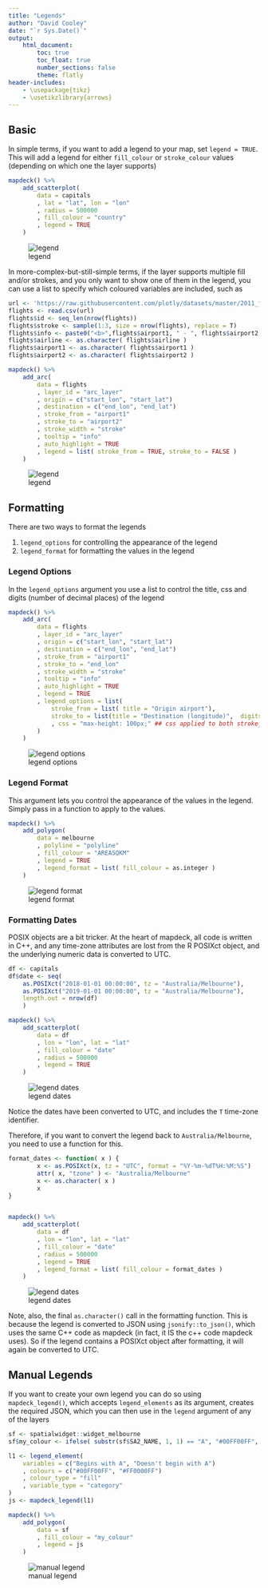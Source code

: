```yaml
---
title: "Legends"
author: "David Cooley"
date: "`r Sys.Date()`"
output: 
    html_document:
        toc: true
        toc_float: true
        number_sections: false
        theme: flatly
header-includes: 
    - \usepackage{tikz}
    - \usetikzlibrary{arrows}
---
```


## Basic

In simple terms, if you want to add a legend to your map, set `legend = TRUE`. This will add a legend for either `fill_colour` or `stroke_colour` values (depending on which one the layer supports)

```r

mapdeck() %>%
	add_scatterplot(
		data = capitals
		, lat = "lat", lon = "lon"
		, radius = 500000
		, fill_colour = "country"
		, legend = TRUE
	)


```
![legend](./img/articles/legend.png)

In more-complex-but-still-simple terms, if the layer supports multiple fill and/or strokes, and you only want to show one of them in the legend, you can use a list to specify which coloured variables are included, such as

```r

url <- 'https://raw.githubusercontent.com/plotly/datasets/master/2011_february_aa_flight_paths.csv'
flights <- read.csv(url)
flights$id <- seq_len(nrow(flights))
flights$stroke <- sample(1:3, size = nrow(flights), replace = T)
flights$info <- paste0("<b>",flights$airport1, " - ", flights$airport2, "</b>")
flights$airline <- as.character( flights$airline )
flights$airport1 <- as.character( flights$airport1 )
flights$airport2 <- as.character( flights$airport2 )

mapdeck() %>%
	add_arc(
		data = flights
		, layer_id = "arc_layer"
		, origin = c("start_lon", "start_lat")
		, destination = c("end_lon", "end_lat")
		, stroke_from = "airport1"
		, stroke_to = "airport2"
		, stroke_width = "stroke"
		, tooltip = "info"
		, auto_highlight = TRUE
		, legend = list( stroke_from = TRUE, stroke_to = FALSE )
	)

```
![legend](./img/articles/legend_list.png)


## Formatting

There are two ways to format the legends

1. `legend_options` for controlling the appearance of the legend
2. `legend_format` for formatting the values in the legend

### Legend Options

In the `legend_options` argument you use a list to control the title, css and digits (number of decimal places) of the legend

```r

mapdeck() %>%
	add_arc(
		data = flights
		, layer_id = "arc_layer"
		, origin = c("start_lon", "start_lat")
		, destination = c("end_lon", "end_lat")
		, stroke_from = "airport1"
		, stroke_to = "end_lon"
		, stroke_width = "stroke"
		, tooltip = "info"
		, auto_highlight = TRUE
		, legend = TRUE
		, legend_options = list(
			stroke_from = list( title = "Origin airport"), 
			stroke_to = list(title = "Destination (longitude)",  digits = 3)
			, css = "max-height: 100px;" ## css applied to both stroke_from and stroke_to
		)
	)
```
![legend options](./img/articles/legend_options.png)





### Legend Format

This argument lets you control the appearance of the values in the legend. Simply pass in a function to apply to the values. 


```r

mapdeck() %>%
	add_polygon(
		data = melbourne
		, polyline = "polyline"
		, fill_colour = "AREASQKM"
		, legend = TRUE
		, legend_format = list( fill_colour = as.integer )
	)
```
![legend format](./img/articles/legend_format.png)


### Formatting Dates

POSIX objects are a bit tricker. At the heart of mapdeck, all code is written in C++, and any time-zone attributes are lost from the R POSIXct object, and the underlying numeric data is converted to UTC. 

```r

df <- capitals
df$date <- seq(
	as.POSIXct("2018-01-01 00:00:00", tz = "Australia/Melbourne"), 
	as.POSIXct("2019-01-01 00:00:00", tz = "Australia/Melbourne"), 
	length.out = nrow(df)
	)

mapdeck() %>%
	add_scatterplot(
		data = df
		, lon = "lon", lat = "lat"
		, fill_colour = "date"
		, radius = 500000
		, legend = TRUE
	)

```
![legend dates](./img/articles/legend_dates.png)

Notice the dates have been converted to UTC, and includes the `T` time-zone identifier. 

Therefore, if you want to convert the legend back to `Australia/Melbourne`, you need to use a function for this.

```r
format_dates <- function( x ) {
		x <- as.POSIXct(x, tz = "UTC", format = "%Y-%m-%dT%H:%M:%S")
		attr( x, "tzone" ) <- "Australia/Melbourne"
		x <- as.character( x )
		x
}


mapdeck() %>%
	add_scatterplot(
		data = df
		, lon = "lon", lat = "lat"
		, fill_colour = "date"
		, radius = 500000
		, legend = TRUE
		, legend_format = list( fill_colour = format_dates )
	)

```
![legend dates](./img/articles/legend_format_dates.png)

Note, also, the final `as.character()` call in the formatting function. This is because the legend is converted to JSON using `jsonify::to_json()`, which uses the same C++ code as mapdeck (in fact, it IS the c++ code mapdeck uses). So if the legend contains a POSIXct object after formatting, it will again be converted to UTC. 

## Manual Legends

If you want to create your own legend you can do so using `mapdeck_legend()`, which accepts `legend_elements` as its argument, creates the required JSON, which you can then use in the `legend` argument of any of the layers

```r

sf <- spatialwidget::widget_melbourne
sf$my_colour <- ifelse( substr(sf$SA2_NAME, 1, 1) == "A", "#00FF00FF", "#FF0000FF")

l1 <- legend_element(
	variables = c("Begins with A", "Doesn't begin with A")
	, colours = c("#00FF00FF", "#FF0000FF")
	, colour_type = "fill"
	, variable_type = "category"
)
js <- mapdeck_legend(l1)

mapdeck() %>%
	add_polygon(
		data = sf
		, fill_colour = "my_colour"
		, legend = js
	)

```
![manual legend](./img/articles/manual_legend.png)
